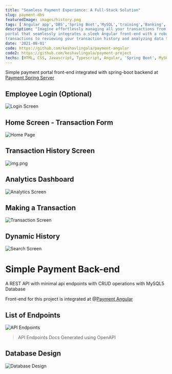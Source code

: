 ```yaml
---
title: "Seamless Payment Experience: A Full-Stack Solution"
slug: payment-dbs
featuredImage: images/history.png
tags: ['Angular app','DBS','Spring Boot','MySQL','training','Banking','REST API','Java Application','Google Material Design','Keshav Lingala','Keshav Reddy','Keshav Reddy Lingala','Lingala Keshav Reddy','Keshav']
description: "Imagine effortlessly managing all your transactions from a single, intuitive interface. This project delivers a cutting-edge payment
portal that seamlessly integrates a sleek Angular front-end with a robust Spring Boot REST API and a MySQL backend. From logging in and making
transactions to reviewing your transaction history and analyzing data through dynamic dashboards, this application ensures a smooth, efficient payment experience. Explore the advanced features of this full-stack solution and experience the future of digital payments."
date: '2021-08-01'
code: https://github.com/keshavlingala/payment-angular
code2: https://github.com/keshavlingala/payment-project
techs: [HTML, CSS, Javascript, Typescript, Angular, 'Spring Boot', MySQL, PWA ]
---
```



Simple payment portal front-end integrated with spring-boot
backend at  [Payment Spring Server](https://github.com/keshavlingala/payment-project)

## Employee Login (Optional)

![Login Screen](images/login.png)

## Home Screen - Transaction Form

![Home Page](images/home.png)

## Transaction History Screen

![img.png](images/history.png)

## Analytics Dashboard

<img src="/gifs/analytics.gif" alt='Analytics Screen'/>

## Making a Transaction

<img src="/gifs/transaction.gif" alt='Transaction Screen'/>

## Dynamic History

<img src="/gifs/dynamicSearch.gif" alt='Search Screen'/>

# Simple Payment Back-end

A REST API with minimal api endpoints with CRUD operations with MySQL5 Database

Front-end for this project is integrated at @[Payment Angular](https://github.com/keshavlingala/payment-angular)

## List of Endpoints

<img src="/gifs/api-endpoints.gif" alt='API Endpoints'/>

> API Endpoints Docs Generated using OpenAPI


## Database Design

![Database Design](images/DB-Design.png)


